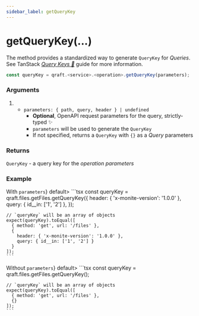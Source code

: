 ```yaml
---
sidebar_label: getQueryKey
---
```



# getQueryKey(...)

The method provides a standardized way to generate `QueryKey` for _Queries_.
See TanStack [_Query Keys 🌴_](https://tanstack.com/query/latest/docs/framework/react/guides/query-keys) guide for more information.

```ts
const queryKey = qraft.<service>.<operation>.getQueryKey(parameters);
```

### Arguments

1. - `parameters: { path, query, header } | undefined`
     - **Optional**, OpenAPI request parameters for the query, strictly-typed ✨
     - `parameters` will be used to generate the `QueryKey`
     - If not specified, returns a `QueryKey` with `{}` as a _Query_ parameters

### Returns

`QueryKey` - a query key for the _operation_ _parameters_

### Example

<Tabs>
  <TabItem value="with-parameters" label={<span style={{verticalAlign: 'middle'}}>With <code style={{display: 'inline-block'}}>parameters</code></span>} default>
    ```tsx
    const queryKey = qraft.files.getFiles.getQueryKey({
      header: { 'x-monite-version': '1.0.0' },
      query: { id__in: ['1', '2'] },
    });

    // `queryKey` will be an array of objects
    expect(queryKey).toEqual([
      { method: 'get', url: '/files' },
      {
        header: { 'x-monite-version': '1.0.0' },
        query: { id__in: ['1', '2'] }
      }
    ]);
    ```
  </TabItem>
  <TabItem value="without-parameters" label={<span style={{verticalAlign: 'middle'}}>Without <code style={{display: 'inline-block', textDecoration: 'line-through'}}>parameters</code></span>} default>
    ```tsx
    const queryKey = qraft.files.getFiles.getQueryKey();

    // `queryKey` will be an array of objects
    expect(queryKey).toEqual([
      { method: 'get', url: '/files' },
      {}
    ]);
    ```
  </TabItem>
</Tabs>
